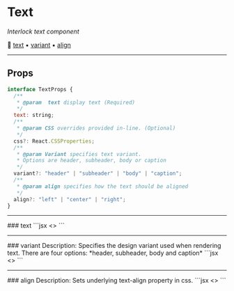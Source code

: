 
# Text
*Interlock text component*

🔗 [text](#text) ▪️ [variant](#variant) ▪️ [align](#align)

---
## Props
```jsx
interface TextProps {
  /**
   * @param  text display text (Required)
   */
  text: string;
  /**
   * @param CSS overrides provided in-line. (Optional)
   */
  css?: React.CSSProperties;
  /**
   * @param Variant specifies text variant.
   * Options are header, subheader, body or caption
   */
  variant?: "header" | "subheader" | "body" | "caption";
  /**
   * @param align specifies how the text should be aligned
   */
  align?: "left" | "center" | "right";
}
```
---
<div id="text">
### text
  ```jsx
  <>
    <Text text="This is a test" />
  </>
  ```
  <RenderedResults>
    <Text text="This is a test" />
  </RenderedResults>
</div>

---
<div id="variant">
  ### variant
  Description: Specifies the design variant used when rendering text.
  There are four options: *header, subheader, body and caption*
  ```jsx
  <>
    <Text text="Header text" variant="header" />
    <Text text="Subheader text" variant="subheader" />
    <Text text="Body text" variant="body" />
    <Text text="Caption text" variant="caption" />
  </>
  ```
  <RenderedResults>
    <Text text="Header text" variant="header" />
    <Text text="Subheader text" variant="subheader" />
    <Text text="Body text" variant="body" />
    <Text text="Caption text" variant="caption" />
  </RenderedResults>
</div>

---
<div id="align">
  ### align
  Description: Sets underlying text-align property in css.
  ```jsx
  <>
    <Text text="Left aligned" align="left" />
    <Text text="Center aligned" align="center" />
    <Text text="Right aligned" align="right" />
  </>
  ```
  <RenderedResults>
    <Text text="Left aligned" align="left" />
    <Text text="Center aligned" align="center" />
    <Text text="Right aligned" align="right" />
  </RenderedResults>
</div>
